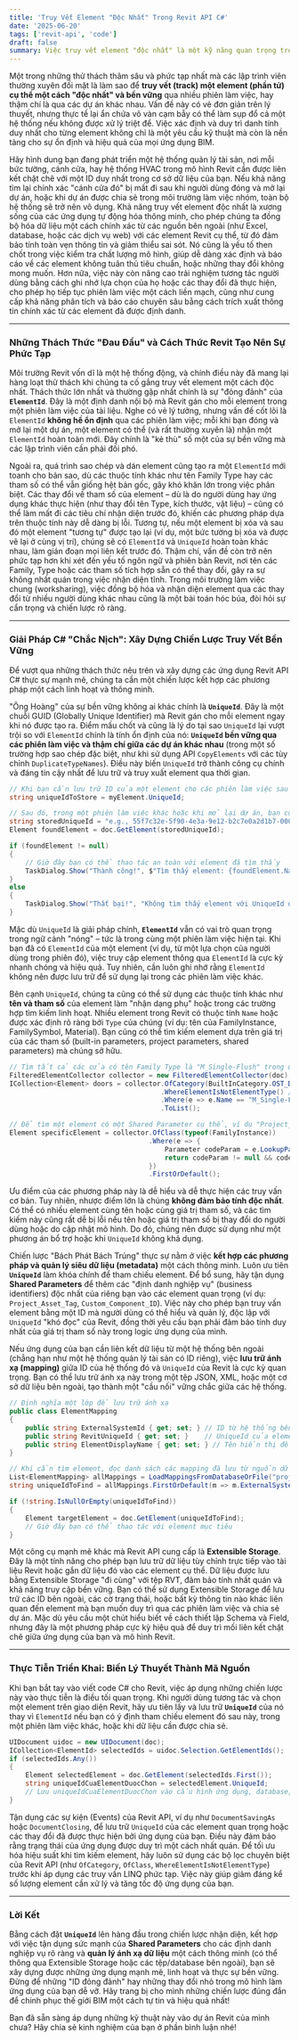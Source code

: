 ```yaml
---
title: 'Truy Vết Element "Độc Nhất" Trong Revit API C#'
date: '2025-06-20'
tags: ['revit-api', 'code']
draft: false
summary: Việc truy vết element "độc nhất" là một kỹ năng quan trọng trong phát triển ứng dụng BIM với Revit API C#.
---
```


Một trong những thử thách thâm sâu và phức tạp nhất mà các lập trình viên thường xuyên đối mặt là làm sao để **truy vết (track) một element (phần tử) cụ thể một cách "độc nhất" và bền vững** qua nhiều phiên làm việc, hay thậm chí là qua các dự án khác nhau. Vấn đề này có vẻ đơn giản trên lý thuyết, nhưng thực tế lại ẩn chứa vô vàn cạm bẫy có thể làm sụp đổ cả một hệ thống nếu không được xử lý triệt để. Việc xác định và duy trì danh tính duy nhất cho từng element không chỉ là một yêu cầu kỹ thuật mà còn là nền tảng cho sự ổn định và hiệu quả của mọi ứng dụng BIM.

Hãy hình dung bạn đang phát triển một hệ thống quản lý tài sản, nơi mỗi bức tường, cánh cửa, hay hệ thống HVAC trong mô hình Revit cần được liên kết chặt chẽ với một ID duy nhất trong cơ sở dữ liệu của bạn. Nếu khả năng tìm lại chính xác "cánh cửa đó" bị mất đi sau khi người dùng đóng và mở lại dự án, hoặc khi dự án được chia sẻ trong môi trường làm việc nhóm, toàn bộ hệ thống sẽ trở nên vô dụng. Khả năng truy vết element độc nhất là xương sống của các ứng dụng tự động hóa thông minh, cho phép chúng ta đồng bộ hóa dữ liệu một cách chính xác từ các nguồn bên ngoài (như Excel, database, hoặc các dịch vụ web) với các element Revit cụ thể, từ đó đảm bảo tính toàn vẹn thông tin và giảm thiểu sai sót. Nó cũng là yếu tố then chốt trong việc kiểm tra chất lượng mô hình, giúp dễ dàng xác định và báo cáo về các element không tuân thủ tiêu chuẩn, hoặc những thay đổi không mong muốn. Hơn nữa, việc này còn nâng cao trải nghiệm tương tác người dùng bằng cách ghi nhớ lựa chọn của họ hoặc các thay đổi đã thực hiện, cho phép họ tiếp tục phiên làm việc một cách liền mạch, cũng như cung cấp khả năng phân tích và báo cáo chuyên sâu bằng cách trích xuất thông tin chính xác từ các element đã được định danh.

---

### **Những Thách Thức "Đau Đầu" và Cách Thức Revit Tạo Nên Sự Phức Tạp**

Môi trường Revit vốn dĩ là một hệ thống động, và chính điều này đã mang lại hàng loạt thử thách khi chúng ta cố gắng truy vết element một cách độc nhất. Thách thức lớn nhất và thường gặp nhất chính là sự "đỏng đảnh" của **`ElementId`**. Đây là một định danh nội bộ mà Revit gán cho mỗi element trong một phiên làm việc của tài liệu. Nghe có vẻ lý tưởng, nhưng vấn đề cốt lõi là `ElementId` **không hề ổn định** qua các phiên làm việc; mỗi khi bạn đóng và mở lại một dự án, một element có thể (và rất thường xuyên là) nhận một `ElementId` hoàn toàn mới. Đây chính là "kẻ thù" số một của sự bền vững mà các lập trình viên cần phải đối phó.

Ngoài ra, quá trình sao chép và dán element cũng tạo ra một `ElementId` mới toanh cho bản sao, dù các thuộc tính khác như tên Family Type hay các tham số có thể vẫn giống hệt bản gốc, gây khó khăn lớn trong việc phân biệt. Các thay đổi về tham số của element – dù là do người dùng hay ứng dụng khác thực hiện (như thay đổi tên Type, kích thước, vật liệu) – cũng có thể làm mất đi các tiêu chí nhận diện trước đó, khiến các phương pháp dựa trên thuộc tính này dễ dàng bị lỗi. Tương tự, nếu một element bị xóa và sau đó một element "tương tự" được tạo lại (ví dụ, một bức tường bị xóa và được vẽ lại ở cùng vị trí), chúng sẽ có `ElementId` và `UniqueId` hoàn toàn khác nhau, làm gián đoạn mọi liên kết trước đó. Thậm chí, vấn đề còn trở nên phức tạp hơn khi xét đến yếu tố ngôn ngữ và phiên bản Revit, nơi tên các Family, Type hoặc các tham số tích hợp sẵn có thể thay đổi, gây ra sự không nhất quán trong việc nhận diện tĩnh. Trong môi trường làm việc chung (worksharing), việc đồng bộ hóa và nhận diện element qua các thay đổi từ nhiều người dùng khác nhau cũng là một bài toán hóc búa, đòi hỏi sự cẩn trọng và chiến lược rõ ràng.

---

### **Giải Pháp C\# "Chắc Nịch": Xây Dựng Chiến Lược Truy Vết Bền Vững**

Để vượt qua những thách thức nêu trên và xây dựng các ứng dụng Revit API C\# thực sự mạnh mẽ, chúng ta cần một chiến lược kết hợp các phương pháp một cách linh hoạt và thông minh.

"Ông Hoàng" của sự bền vững không ai khác chính là **`UniqueId`**. Đây là một chuỗi GUID (Globally Unique Identifier) mà Revit gán cho mỗi element ngay khi nó được tạo ra. Điểm mấu chốt và cũng là lý do tại sao `UniqueId` lại vượt trội so với `ElementId` chính là tính ổn định của nó: **`UniqueId` bền vững qua các phiên làm việc và thậm chí giữa các dự án khác nhau** (trong một số trường hợp sao chép đặc biệt, như khi sử dụng API `CopyElements` với các tùy chỉnh `DuplicateTypeNames`). Điều này biến `UniqueId` trở thành công cụ chính và đáng tin cậy nhất để lưu trữ và truy xuất element qua thời gian.

```csharp
// Khi bạn cần lưu trữ ID của một element cho các phiên làm việc sau
string uniqueIdToStore = myElement.UniqueId;

// Sau đó, trong một phiên làm việc khác hoặc khi mở lại dự án, bạn có thể tìm lại element bằng UniqueId đã lưu
string storedUniqueId = "e.g., 55f7c32e-5f90-4e3a-9e12-b2c7e0a2d1b7-00012345"; // Ví dụ UniqueId đã được lưu từ trước
Element foundElement = doc.GetElement(storedUniqueId);

if (foundElement != null)
{
    // Giờ đây bạn có thể thao tác an toàn với element đã tìm thấy
    TaskDialog.Show("Thành công!", $"Tìm thấy element: {foundElement.Name} (ID: {foundElement.Id})");
}
else
{
    TaskDialog.Show("Thất bại!", "Không tìm thấy element với UniqueId đã cho. Có thể element đã bị xóa hoặc UniqueId không chính xác.");
}
```

Mặc dù `UniqueId` là giải pháp chính, **`ElementId`** vẫn có vai trò quan trọng trong ngữ cảnh "nóng" – tức là trong cùng một phiên làm việc hiện tại. Khi bạn đã có `ElementId` của một element (ví dụ, từ một lựa chọn của người dùng trong phiên đó), việc truy cập element thông qua `ElementId` là cực kỳ nhanh chóng và hiệu quả. Tuy nhiên, cần luôn ghi nhớ rằng `ElementId` không nên được lưu trữ để sử dụng lại trong các phiên làm việc khác.

Bên cạnh `UniqueId`, chúng ta cũng có thể sử dụng các thuộc tính khác như **tên và tham số** của element làm "nhận dạng phụ" hoặc trong các trường hợp tìm kiếm linh hoạt. Nhiều element trong Revit có thuộc tính `Name` hoặc được xác định rõ ràng bởi `Type` của chúng (ví dụ: tên của FamilyInstance, FamilySymbol, Material). Bạn cũng có thể tìm kiếm element dựa trên giá trị của các tham số (built-in parameters, project parameters, shared parameters) mà chúng sở hữu.

```csharp
// Tìm tất cả các cửa có tên Family Type là "M_Single-Flush" trong dự án hiện tại
FilteredElementCollector collector = new FilteredElementCollector(doc);
ICollection<Element> doors = collector.OfCategory(BuiltInCategory.OST_Doors)
                                      .WhereElementIsNotElementType() // Lọc chỉ các instances (không phải các định nghĩa Type)
                                      .Where(e => e.Name == "M_Single-Flush")
                                      .ToList();

// Để tìm một element có một Shared Parameter cụ thể, ví dụ "Project_Component_Code" với giá trị "HVAC-UNIT-001"
Element specificElement = collector.OfClass(typeof(FamilyInstance))
                                   .Where(e => {
                                       Parameter codeParam = e.LookupParameter("Project_Component_Code");
                                       return codeParam != null && codeParam.AsString() == "HVAC-UNIT-001";
                                   })
                                   .FirstOrDefault();
```

Ưu điểm của các phương pháp này là dễ hiểu và dễ thực hiện các truy vấn cơ bản. Tuy nhiên, nhược điểm lớn là chúng **không đảm bảo tính độc nhất**. Có thể có nhiều element cùng tên hoặc cùng giá trị tham số, và các tìm kiếm này cũng rất dễ bị lỗi nếu tên hoặc giá trị tham số bị thay đổi do người dùng hoặc do cập nhật mô hình. Do đó, chúng nên được sử dụng như một phương án bổ trợ hoặc khi `UniqueId` không khả dụng.

Chiến lược "Bách Phát Bách Trúng" thực sự nằm ở việc **kết hợp các phương pháp và quản lý siêu dữ liệu (metadata)** một cách thông minh. Luôn ưu tiên **`UniqueId`** làm khóa chính để tham chiếu element. Để bổ sung, hãy tận dụng **Shared Parameters** để thêm các "định danh nghiệp vụ" (business identifiers) độc nhất của riêng bạn vào các element quan trọng (ví dụ: `Project_Asset_Tag`, `Custom_Component_ID`). Việc này cho phép bạn truy vấn element bằng một ID mà người dùng có thể hiểu và quản lý, độc lập với `UniqueId` "khó đọc" của Revit, đồng thời yêu cầu bạn phải đảm bảo tính duy nhất của giá trị tham số này trong logic ứng dụng của mình.

Nếu ứng dụng của bạn cần liên kết dữ liệu từ một hệ thống bên ngoài (chẳng hạn như một hệ thống quản lý tài sản có ID riêng), việc **lưu trữ ánh xạ (mapping)** giữa ID của hệ thống đó và `UniqueId` của Revit là cực kỳ quan trọng. Bạn có thể lưu trữ ánh xạ này trong một tệp JSON, XML, hoặc một cơ sở dữ liệu bên ngoài, tạo thành một "cầu nối" vững chắc giữa các hệ thống.

```csharp
// Định nghĩa một lớp để lưu trữ ánh xạ
public class ElementMapping
{
    public string ExternalSystemId { get; set; } // ID từ hệ thống bên ngoài của bạn
    public string RevitUniqueId { get; set; }    // UniqueId của element Revit tương ứng
    public string ElementDisplayName { get; set; } // Tên hiển thị để dễ nhận biết
}

// Khi cần tìm element, đọc danh sách các mapping đã lưu từ nguồn dữ liệu (database/file)
List<ElementMapping> allMappings = LoadMappingsFromDatabaseOrFile("project_mappings.json");
string uniqueIdToFind = allMappings.FirstOrDefault(m => m.ExternalSystemId == "ASSET_007")?.RevitUniqueId;

if (!string.IsNullOrEmpty(uniqueIdToFind))
{
    Element targetElement = doc.GetElement(uniqueIdToFind);
    // Giờ đây bạn có thể thao tác với element mục tiêu
}
```

Một công cụ mạnh mẽ khác mà Revit API cung cấp là **Extensible Storage**. Đây là một tính năng cho phép bạn lưu trữ dữ liệu tùy chỉnh trực tiếp vào tài liệu Revit hoặc gắn dữ liệu đó vào các element cụ thể. Dữ liệu được lưu bằng Extensible Storage "đi cùng" với tệp RVT, đảm bảo tính nhất quán và khả năng truy cập bền vững. Bạn có thể sử dụng Extensible Storage để lưu trữ các ID bên ngoài, các cờ trạng thái, hoặc bất kỳ thông tin nào khác liên quan đến element mà bạn muốn duy trì qua các phiên làm việc và chia sẻ dự án. Mặc dù yêu cầu một chút hiểu biết về cách thiết lập Schema và Field, nhưng đây là một phương pháp cực kỳ hiệu quả để duy trì mối liên kết chặt chẽ giữa ứng dụng của bạn và mô hình Revit.

---

### **Thực Tiễn Triển Khai: Biến Lý Thuyết Thành Mã Nguồn**

Khi bạn bắt tay vào viết code C\# cho Revit, việc áp dụng những chiến lược này vào thực tiễn là điều tối quan trọng. Khi người dùng tương tác và chọn một element trên giao diện Revit, hãy ưu tiên lấy và lưu trữ **`UniqueId`** của nó thay vì `ElementId` nếu bạn có ý định tham chiếu element đó sau này, trong một phiên làm việc khác, hoặc khi dữ liệu cần được chia sẻ.

```csharp
UIDocument uidoc = new UIDocument(doc);
ICollection<ElementId> selectedIds = uidoc.Selection.GetElementIds();
if (selectedIds.Any())
{
    Element selectedElement = doc.GetElement(selectedIds.First());
    string uniqueIdCuaElementDuocChon = selectedElement.UniqueId;
    // Lưu uniqueIdCuaElementDuocChon vào cấu hình ứng dụng, database, hoặc Extensible Storage của bạn
}
```

Tận dụng các sự kiện (Events) của Revit API, ví dụ như `DocumentSavingAs` hoặc `DocumentClosing`, để lưu trữ `UniqueId` của các element quan trọng hoặc các thay đổi đã được thực hiện bởi ứng dụng của bạn. Điều này đảm bảo rằng trạng thái của ứng dụng được duy trì một cách nhất quán. Để tối ưu hóa hiệu suất khi tìm kiếm element, hãy luôn sử dụng các bộ lọc chuyên biệt của Revit API (như `OfCategory`, `OfClass`, `WhereElementIsNotElementType`) trước khi áp dụng các truy vấn LINQ phức tạp. Việc này giúp giảm đáng kể số lượng element cần xử lý và tăng tốc độ ứng dụng của bạn.

---

### **Lời Kết**

Bằng cách đặt **`UniqueId`** lên hàng đầu trong chiến lược nhận diện, kết hợp với việc tận dụng sức mạnh của **Shared Parameters** cho các định danh nghiệp vụ rõ ràng và **quản lý ánh xạ dữ liệu** một cách thông minh (có thể thông qua Extensible Storage hoặc các tệp/database bên ngoài), bạn sẽ xây dựng được những ứng dụng mạnh mẽ, linh hoạt và thực sự bền vững. Đừng để những "ID đỏng đảnh" hay những thay đổi nhỏ trong mô hình làm ứng dụng của bạn dễ vỡ. Hãy trang bị cho mình những chiến lược đúng đắn để chinh phục thế giới BIM một cách tự tin và hiệu quả nhất\!

Bạn đã sẵn sàng áp dụng những kỹ thuật này vào dự án Revit của mình chưa? Hãy chia sẻ kinh nghiệm của bạn ở phần bình luận nhé\!
